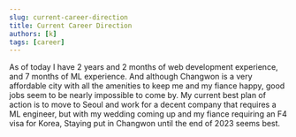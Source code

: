 ```yaml
---
slug: current-career-direction
title: Current Career Direction
authors: [k]
tags: [career]
---
```


As of today I have 2 years and 2 months of web development experience, and 7 months of ML experience.
And although Changwon is a very affordable city with all the amenities to keep me and my fiance happy, good jobs seem to be nearly impossible to come by.
My current best plan of action is to move to Seoul and work for a decent company that requires a ML engineer, but with my wedding coming up and my fiance requiring an F4 visa for Korea,
Staying put in Changwon until the end of 2023 seems best.

